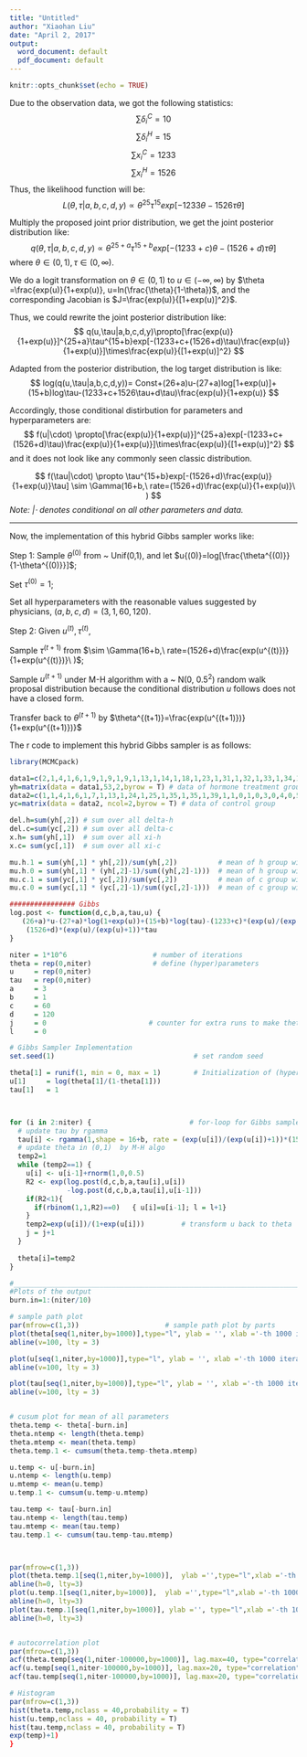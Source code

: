 ```yaml
---
title: "Untitled"
author: "Xiaohan Liu"
date: "April 2, 2017"
output:
  word_document: default
  pdf_document: default
---
```



```r
knitr::opts_chunk$set(echo = TRUE)
```
Due to the observation data, we got the following statistics:
$$
\sum\delta_i^C=10 
$$
$$
\sum\delta_i^H=15 
$$
$$
\sum x_i^C=1233 
$$
$$
\sum x_i^H=1526
$$
Thus, the likelihood function will be:
$$
L(\theta,\tau|a,b,c,d,y) \propto\theta^{25}\tau^{15}exp[-1233\theta-1526\tau\theta]
$$

Multiply the proposed joint prior distribution, we get the joint posterior distribution like:
$$
q(\theta,\tau|a,b,c,d,y)\propto\theta^{25+a}\tau^{15+b}exp[-(1233+c)\theta-(1526+d)\tau\theta]
$$
where $\theta \in(0,1), \tau \in(0,\infty)$.

We do a logit transformation on $\theta\in(0,1)$ to $u\in(-\infty,\infty)$ by $\theta =\frac{exp(u)}{1+exp(u)}, u=ln(\frac{\theta}{1-\theta})$, and the corresponding Jacobian is $J=\frac{exp(u)}{[1+exp(u)]^2}$.

Thus, we could rewrite the joint posterior distribution like:
$$
q(u,\tau|a,b,c,d,y)\propto[\frac{exp(u)}{1+exp(u)}]^{25+a}\tau^{15+b}exp[-(1233+c+(1526+d)\tau)\frac{exp(u)}{1+exp(u)}]\times\frac{exp(u)}{[1+exp(u)]^2}
$$

Adapted from the posterior distribution, the log target distribution is like:
$$
log(q(u,\tau|a,b,c,d,y))= Const+(26+a)u-(27+a)log[1+exp(u)]+(15+b)log\tau-(1233+c+1526\tau+d\tau)\frac{exp(u)}{1+exp(u)}
$$

Accordingly, those conditional distirbution for parameters and hyperparameters are:
$$
f(u|\cdot) \propto[\frac{exp(u)}{1+exp(u)}]^{25+a}exp[-(1233+c+(1526+d)\tau)\frac{exp(u)}{1+exp(u)}]\times\frac{exp(u)}{[1+exp(u)]^2}
$$
and it does not look like any commonly seen classic distribution. 

$$
f(\tau|\cdot) \propto \tau^{15+b}exp[-(1526+d)\frac{exp(u)}{1+exp(u)}\tau] \sim \Gamma(16+b,\ rate=(1526+d)\frac{exp(u)}{1+exp(u)}\ )
$$
*Note: $|\cdot$ denotes conditional on all other parameters and data.*


---
Now, the implementation of this hybrid Gibbs sampler works like:

Step 1:
Sample $\theta^{(0)}$ from ~ Unif(0,1), and let $u{(0)}=log[\frac{\theta^{(0)}}{1-\theta^{(0)}}]$; 

Set $\tau^{(0)} = 1$;

Set all hyperparameters with the reasonable values suggested by physicians, $(a,b,c,d)=(3,1,60,120)$. 

Step 2:
Given $u^{(t)}, \tau^{(t)}$, 

Sample $\tau^{(t+1)}$ from $\sim \Gamma(16+b,\ rate=(1526+d)\frac{exp(u^{(t)})}{1+exp(u^{(t)})}\ )$;

Sample $u^{(t+1)}$ under M-H algorithm with a ~ N(0, 0.5^2^) random walk proposal distribution because the conditional distribution $u$ follows does not have a closed form. 

Transfer back to $\theta^{(t+1)}$ by $\theta^{(t+1)}=\frac{exp(u^{(t+1)})}{1+exp(u^{(t+1)})}$

The r code to implement this hybrid Gibbs sampler is as follows:

```r
library(MCMCpack)

data1=c(2,1,4,1,6,1,9,1,9,1,9,1,13,1,14,1,18,1,23,1,31,1,32,1,33,1,34,1,43,1,10,0,14,0,14,0,16,0,17,0,18,0,18,0,19,0,20,0,20,0,21,0,21,0,23,0,24,0,29,0,29,0,30,0,30,0,31,0,31,0,31,0,33,0,35,0,37,0,40,0,41,0,42,0,42,0,44,0,46,0,48,0,49,0,51,0,53,0,54,0,54,0,55,0,56,0)
yh=matrix(data = data1,53,2,byrow = T) # data of hormone treatment group
data2=c(1,1,4,1,6,1,7,1,13,1,24,1,25,1,35,1,35,1,39,1,1,0,1,0,3,0,4,0,5,0,8,0,10,0,11,0,13,0,14,0,14,0,15,0,17,0,19,0,20,0,22,0,24,0,24,0,24,0,25,0,26,0,26,0,26,0,28,0,29,0,29,0,32,0,35,0,38,0,39,0,40,0,41,0,44,0,45,0,47,0,47,0,47,0,50,0,50,0,51,0)
yc=matrix(data = data2, ncol=2,byrow = T) # data of control group

del.h=sum(yh[,2]) # sum over all delta-h
del.c=sum(yc[,2]) # sum over all delta-c
x.h= sum(yh[,1])  # sum over all xi-h
x.c= sum(yc[,1])  # sum over all xi-c

mu.h.1 = sum(yh[,1] * yh[,2])/sum(yh[,2])          # mean of h group with label 1
mu.h.0 = sum(yh[,1] * (yh[,2]-1)/sum((yh[,2]-1)))  # mean of h group with label 1
mu.c.1 = sum(yc[,1] * yc[,2])/sum(yc[,2])          # mean of c group with label 1
mu.c.0 = sum(yc[,1] * (yc[,2]-1)/sum((yc[,2]-1)))  # mean of c group with label 1

################ Gibbs 
log.post <- function(d,c,b,a,tau,u) {
   (26+a)*u-(27+a)*log(1+exp(u))+(15+b)*log(tau)-(1233+c)*(exp(u)/(exp(u)+1))-
    (1526+d)*(exp(u)/(exp(u)+1))*tau
}

niter = 1*10^6                     # number of iterations
theta = rep(0,niter)               # define (hyper)parameters
u     = rep(0,niter)
tau   = rep(0,niter)
a     = 3
b     = 1 
c     = 60
d     = 120  
j     = 0                         # counter for extra runs to make theta in (0,1) but no (0,1]
l     = 0                

# Gibbs Sampler Implementation
set.seed(1)                                  # set random seed

theta[1] = runif(1, min = 0, max = 1)        # Initialization of (hyper)parameters
u[1]     = log(theta[1]/(1-theta[1]))
tau[1]   = 1



for (i in 2:niter) {                        # for-loop for Gibbs sampler
  # update tau by rgamma 
  tau[i] <- rgamma(1,shape = 16+b, rate = (exp(u[i])/(exp(u[i])+1))*(1526+d))
  # update theta in (0,1)  by M-H algo
  temp2=1
  while (temp2==1) {
    u[i] <- u[i-1]+rnorm(1,0,0.5)
    R2 <- exp(log.post(d,c,b,a,tau[i],u[i])
              -log.post(d,c,b,a,tau[i],u[i-1]))
    if(R2<1){
      if(rbinom(1,1,R2)==0)   { u[i]=u[i-1]; l = l+1}
    }
    temp2=exp(u[i])/(1+exp(u[i]))         # transform u back to theta
    j = j+1
  }
  
  theta[i]=temp2
}

#_______________________________________________________________________
#Plots of the output
burn.in=1:(niter/10)

# sample path plot
par(mfrow=c(1,3))                     # sample path plot by parts
plot(theta[seq(1,niter,by=1000)],type="l", ylab = '', xlab ='-th 1000 iterations', main = 'sample path for theta')
abline(v=100, lty = 3)

plot(u[seq(1,niter,by=1000)],type="l", ylab = '', xlab ='-th 1000 iterations', main = 'sample path for u')
abline(v=100, lty = 3)

plot(tau[seq(1,niter,by=1000)],type="l", ylab = '', xlab ='-th 1000 iterations', main = 'sample path for tau')
abline(v=100, lty = 3)


# cusum plot for mean of all parameters
theta.temp <- theta[-burn.in]
theta.ntemp <- length(theta.temp)
theta.mtemp <- mean(theta.temp)
theta.temp.1 <- cumsum(theta.temp-theta.mtemp)

u.temp <- u[-burn.in]
u.ntemp <- length(u.temp)
u.mtemp <- mean(u.temp)
u.temp.1 <- cumsum(u.temp-u.mtemp)

tau.temp <- tau[-burn.in]
tau.ntemp <- length(tau.temp)
tau.mtemp <- mean(tau.temp)
tau.temp.1 <- cumsum(tau.temp-tau.mtemp)



par(mfrow=c(1,3))
plot(theta.temp.1[seq(1,niter,by=1000)],  ylab ='',type="l",xlab ='-th 1000 iterations', main = 'cusum plot for theta')
abline(h=0, lty=3)
plot(u.temp.1[seq(1,niter,by=1000)],  ylab ='',type="l",xlab ='-th 1000 iterations', main = 'cusum plot for u')
abline(h=0, lty=3)
plot(tau.temp.1[seq(1,niter,by=1000)], ylab ='', type="l",xlab ='-th 1000 iterations',col = rgb(0,0,1,0.8), main = 'cusum plot for tau')
abline(h=0, lty=3)


# autocorrelation plot
par(mfrow=c(1,3))
acf(theta.temp[seq(1,niter-100000,by=1000)], lag.max=40, type="correlation", xlab="N", main = 'autocorrelation of theta');
acf(u.temp[seq(1,niter-100000,by=1000)], lag.max=20, type="correlation", xlab="N",col = rgb(1,0,0,0.8), main = 'autocorrelation of u');
acf(tau.temp[seq(1,niter-100000,by=1000)], lag.max=20, type="correlation", xlab="N",col = rgb(1,0,0,0.8), main = 'autocorrelation of tau');

# Histogram
par(mfrow=c(1,3))
hist(theta.temp,nclass = 40,probability = T)
hist(u.temp,nclass = 40, probability = T)
hist(tau.temp,nclass = 40, probability = T)
exp(temp)+1)
}
```
